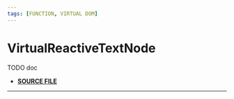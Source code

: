 ```yaml
---
tags: [FUNCTION, VIRTUAL DOM]
---
```


# VirtualReactiveTextNode

TODO doc

- **[SOURCE FILE](https://github.com/lirx-js/dom/blob/main/src/dom-manipulation/virtual-nodea/virtual-node/virtual-node.class.ts)**

---

```ts
```

